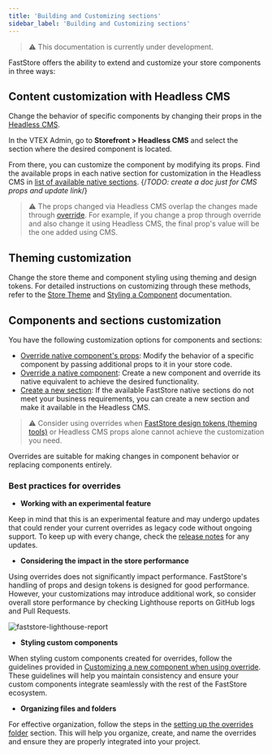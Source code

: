 ```yaml
---
title: 'Building and Customizing sections'
sidebar_label: 'Building and Customizing sections'
---
```


> ⚠️ This documentation is currently under development.

FastStore offers the ability to extend and customize your store components in three ways:

<Steps>

## Content customization with Headless CMS

Change the behavior of specific components by changing their props in the [Headless CMS](https://developers.vtex.com/docs/guides/faststore/headless-cms-overview).

In the VTEX Admin, go to **Storefront > Headless CMS** and select the section where the desired component is located.

From there, you can customize the component by modifying its props. Find the available props in each native section for customization in the Headless CMS in [list of available native sections](https://developers.vtex.com/docs/guides/faststore/building-sections-list-of-native-sections).
{/*TODO: create a doc just for CMS props and update link*/}

> ⚠️ The props changed via Headless CMS overlap the changes made through
  [override](https://developers.vtex.com/docs/guides/faststore/building-sections-overriding-components-and-props#override-native-components-props). For example,
  if you change a prop through override and also change it using Headless CMS,
  the final prop's value will be the one added using CMS.

## Theming customization

Change the store theme and component styling using theming and design tokens. For detailed instructions on customizing through these methods, refer to the [Store Theme](https://developers.vtex.com/docs/guides/faststore/themes-overview) and [Styling a Component](https://developers.vtex.com/docs/guides/faststore/using-themes-components) documentation.

## Components and sections customization

You have the following customization options for components and sections:

- [Override native component's props](https://developers.vtex.com/docs/guides/faststore/building-sections-overriding-components-and-props#override-native-components-props): Modify the behavior of a specific component by passing additional props to it in your store code.
- [Override a native component](https://developers.vtex.com/docs/guides/faststore/building-sections-overriding-components-and-props#overriding-a-native-component): Create a new component and override its native equivalent to achieve the desired functionality.
- [Create a new section](https://developers.vtex.com/docs/guides/faststore/building-sections-creating-a-new-section): If the available FastStore native sections do not meet your business requirements, you can create a new section and make it available in the Headless CMS.

</Steps>

> ⚠️ Consider using overrides when [FastStore design tokens (theming tools)](https://developers.vtex.com/docs/guides/faststore/using-themes-overview) or Headless CMS props alone cannot achieve the customization you need.

Overrides are suitable for making changes in component behavior or replacing components entirely.

### Best practices for overrides

- **Working with an experimental feature**

Keep in mind that this is an experimental feature and may undergo updates that could render your current overrides as legacy code without ongoing support. To keep up with every change, check the [release notes](https://developers.vtex.com/updates/release-notes) for any updates.

- **Considering the impact in the store performance**

Using overrides does not significantly impact performance. FastStore's handling of props and design tokens is designed for good performance. However, your customizations may introduce additional work, so consider overall store performance by checking Lighthouse reports on GitHub logs and Pull Requests.

![faststore-lighthouse-report](https://vtexhelp.vtexassets.com/assets/docs/src/faststore-lighthouse___2459c5ea41ee8ffb5c98effe38f7c479.png)

- **Styling custom components**

When styling custom components created for overrides, follow the guidelines provided in [Customizing a new component when using override](https://developers.vtex.com/docs/guides/faststore/using-themes-components#customizing-a-new-component-when-using-override). These guidelines will help you maintain consistency and ensure your custom components integrate seamlessly with the rest of the FastStore ecosystem.

- **Organizing files and folders**

For effective organization, follow the steps in the [setting up the overrides folder](https://developers.vtex.com/docs/guides/faststore/building-sections-overriding-components-and-props#step-by-step%23step-1-setting-up-the-overrides-folder) section. This will help you organize, create, and name the overrides and ensure they are properly integrated into your project.
